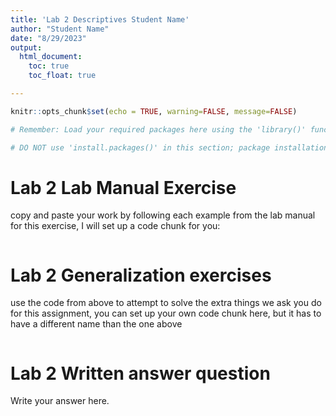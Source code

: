 ```yaml
---
title: 'Lab 2 Descriptives Student Name'
author: "Student Name"
date: "8/29/2023"
output: 
  html_document:
    toc: true
    toc_float: true

---
```


```r
knitr::opts_chunk$set(echo = TRUE, warning=FALSE, message=FALSE)

# Remember: Load your required packages here using the 'library()' function.

# DO NOT use 'install.packages()' in this section; package installation should be done in the R console.

```


# Lab 2 Lab Manual Exercise

copy and paste your work by following each example from the lab manual for this exercise, I will set up a code chunk for you: 

```r


```


# Lab 2 Generalization exercises

use the code from above to attempt to solve the extra things we ask you do for this assignment, you can set up your own code chunk here, but it has to have a different name than the one above 

```r


```


# Lab 2 Written answer question

Write your answer here.